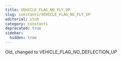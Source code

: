 ```yaml
---
title: VEHICLE_FLAG_NO_FLY_UP
slug: constants/VEHICLE_FLAG_NO_FLY_UP
editorial: stub
category: constants
deprecated: true
sidebar:
  hidden: true
---
```


<LSLConstant
	name="VEHICLE_FLAG_NO_FLY_UP"
	type="integer"
	value="0x1"
/>

Old, changed to VEHICLE_FLAG_NO_DEFLECTION_UP
